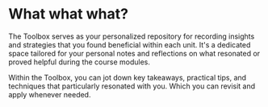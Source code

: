 
# What what what?


The Toolbox serves as your personalized repository for recording insights and strategies that you found beneficial within each unit. It's a dedicated space tailored for your personal notes and reflections on what resonated or proved helpful during the course modules.

Within the Toolbox, you can jot down key takeaways, practical tips, and techniques that particularly resonated with you. Which you can revisit and apply whenever needed.

<br />
